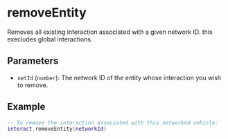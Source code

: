 # removeEntity

Removes all existing interaction associated with a given network ID. this execludes global interactions.

## Parameters

- `netId` (`number`): The network ID of the entity whose interaction you wish to remove.

## Example

```lua
-- To remove the interaction associated with this networked vehicle:
interact.removeEntity(networkId)